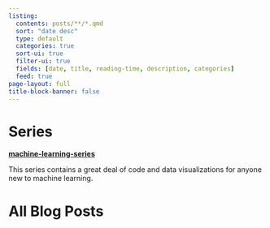 ---
listing:
  contents: posts/**/*.qmd
  sort: "date desc"
  type: default
  categories: true
  sort-ui: true
  filter-ui: true
  fields: [date, title, reading-time, description, categories]
  feed: true
page-layout: full
title-block-banner: false
---

# Series

[machine-learning-series](machine-learning-series.html){style="font-weight: bold;"}

This series contains a great deal of code and data visualizations for anyone new to machine learning.

# All Blog Posts
